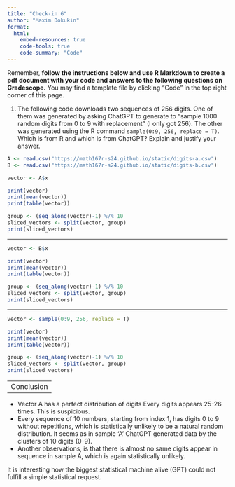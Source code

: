 ```yaml
---
title: "Check-in 6"
author: "Maxim Dokukin"
format: 
  html:
    embed-resources: true
    code-tools: true
    code-summary: "Code"
---
```


Remember, **follow the instructions below and use R Markdown to create a pdf document with your code and answers to the following questions on Gradescope.** You may find a template file by clicking "Code" in the top right corner of this page.

1. The following code downloads two sequences of 256 digits. One of them was generated by asking ChatGPT to generate to "sample 1000 random digits from 0 to 9 with replacement" (I only got 256). The other was generated using the R command `sample(0:9, 256, replace = T)`. Which is from R and which is from ChatGPT? Explain and justify your answer.

```r
A <- read.csv("https://math167r-s24.github.io/static/digits-a.csv")
B <- read.csv("https://math167r-s24.github.io/static/digits-b.csv")
```




```r
vector <- A$x

print(vector)
print(mean(vector))
print(table(vector))

group <- (seq_along(vector)-1) %/% 10
sliced_vectors <- split(vector, group)
print(sliced_vectors)
```




-----------------------------------------------




```r
vector <- B$x

print(vector)
print(mean(vector))
print(table(vector))

group <- (seq_along(vector)-1) %/% 10
sliced_vectors <- split(vector, group)
print(sliced_vectors)
```




-----------------------------------------------




```r
vector <- sample(0:9, 256, replace = T)

print(vector)
print(mean(vector))
print(table(vector))

group <- (seq_along(vector)-1) %/% 10
sliced_vectors <- split(vector, group)
print(sliced_vectors)
```




-----------------------------------------------
Conclusion
-----------------------------------------------

- Vector A has a perfect distribution of digits 
Every digits appears 25-26 times. This is suspicious.
- Every sequence of 10 numbers, starting from index 1, has digits 0 to 9 
without repetitions, which is statistically unlikely to be a natural random 
distribution. It seems as in sample 'A' ChatGPT generated data by the clusters 
of 10 digits (0-9).
- Another observations, is that there is almost no same digits appear in 
sequence in sample A, which is again statistically unlikely.

It is interesting how the biggest statistical machine alive (GPT) could not 
fulfill a simple statistical request.





